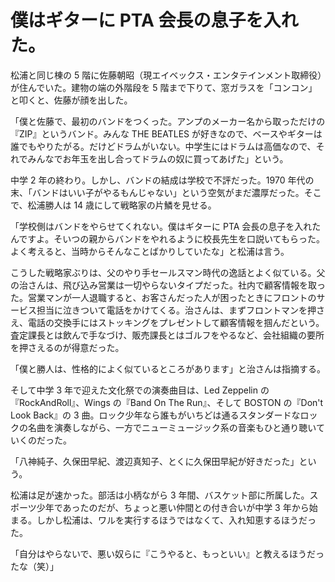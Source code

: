 # 僕はギターに PTA 会長の息子を入れた。

松浦と同じ棟の 5 階に佐藤朝昭（現エイベックス・エンタテインメント取締役）が住んでいた。建物の端の外階段を 5 階まで下りて、窓ガラスを「コンコン」と叩くと、佐藤が顔を出した。

「僕と佐藤で、最初のバンドをつくった。アンプのメーカー名から取っただけの『ZIP』というバンド。みんな THE BEATLES が好きなので、ベースやギターは誰でもやりたがる。だけどドラムがいない。中学生にはドラムは高価なので、それでみんなでお年玉を出し合ってドラムの奴に買ってあげた」という。

中学 2 年の終わり。しかし、バンドの結成は学校で不評だった。1970 年代の末、「バンドはいい子がやるもんじゃない」という空気がまだ濃厚だった。そこで、松浦勝人は 14 歳にして戦略家の片鱗を見せる。

「学校側はバンドをやらせてくれない。僕はギターに PTA 会長の息子を入れたんですよ。そいつの親からバンドをやれるように校長先生を口説いてもらった。よく考えると、当時からそんなことばかりしていたな」と松浦は言う。

こうした戦略家ぶりは、父のやり手セールスマン時代の逸話とよく似ている。父の治さんは、飛び込み営業は一切やらないタイプだった。社内で顧客情報を取った。営業マンが一人退職すると、お客さんだった人が困ったときにフロントのサービス担当に泣きついて電話をかけてくる。治さんは、まずフロントマンを押さえ、電話の交換手にはストッキングをプレゼントして顧客情報を掴んだという。査定課長とは飲んで手なづけ、販売課長とはゴルフをやるなど、会社組織の要所を押さえるのが得意だった。

「僕と勝人は、性格的によく似ているところがあります」と治さんは指摘する。

そして中学 3 年で迎えた文化祭での演奏曲目は、Led Zeppelin の『RockAndRoll』、Wings の『Band On The Run』、そして BOSTON の『Don't Look Back』の 3 曲。ロック少年なら誰もがいちどは通るスタンダードなロックの名曲を演奏しながら、一方でニューミュージック系の音楽もひと通り聴いていくのだった。

「八神純子、久保田早紀、渡辺真知子、とくに久保田早紀が好きだった」という。

松浦は足が速かった。部活は小柄ながら 3 年間、バスケット部に所属した。スポーツ少年であったのだが、ちょっと悪い仲間との付き合いが中学 3 年から始まる。しかし松浦は、ワルを実行するほうではなくて、入れ知恵するほうだった。

「自分はやらないで、悪い奴らに『こうやると、もっといい』と教えるほうだったな（笑）」
